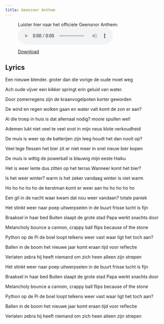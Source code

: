 ```yaml
---
title: Geensnor Anthem
---
```


<figure>
  <figcaption>Luister hier naar het officiele Geensnor Anthem:</figcaption>
  <audio controls src="/geensnor_anthem.mp3"></audio>

  <a style="display: block;" href="/geensnor_anthem.mp3">Download</a>
</figure>

## Lyrics

Een nieuwe blender.
groter dan die vorige
de oude moet weg

Ach oude vijver
een kikker springt erin
geluid van water.

Door zomerregens
zijn de kraanvogelpoten
korter geworden

De wind en regen
wolken gaan en water valt
komt de zon er aan?

Al die troep in huis
is dat allemaal nodig?
mooie spullen wel!

Ademen lukt niet
veel te veel snot in mijn neus
klote verkoudheid

De muis is weer op
de batterijen zijn leeg
houdt het dan nooit op?

Veel lege flessen
het bier zit er niet meer in
snel nieuw bier kopen

De muis is wittig
de powerball is blauwig
mijn eeste Haiku

Het is weer lente
dus zitten op het terras
Wanneer komt het bier?

Is het weer winter?
warm is het zeker vandaag
winter is niet warm

Ho ho ho ho ho
de kerstman komt er weer aan
ho ho ho ho ho

Een gil in de nacht
waar kwam dat nou weer vandaan?
totale paniek

Het stinkt weer naar poep
uitwerpselen in de buurt
frisse lucht is fijn

Braaksel in haar bed
Buiten slaapt de grote stad
Papa werkt snachts door

Melancholy bounce
a cannon, crappy ball flips
because of the stone

Python op de Pi
de boel loopt telkens weer vast
waar ligt het toch aan?

Ballen in de boom
het nieuwe jaar komt eraan
tijd voor reflectie

Verlaten zebra
hij heeft niemand om zich heen
alleen zijn strepen

Het stinkt weer naar poep
uitwerpselen in de buurt
frisse lucht is fijn

Braaksel in haar bed
Buiten slaapt de grote stad
Papa werkt snachts door

Melancholy bounce
a cannon, crappy ball flips
because of the stone

Python op de Pi
de boel loopt telkens weer vast
waar ligt het toch aan?

Ballen in de boom
het nieuwe jaar komt eraan
tijd voor reflectie

Verlaten zebra
hij heeft niemand om zich heen
alleen zijn strepen
